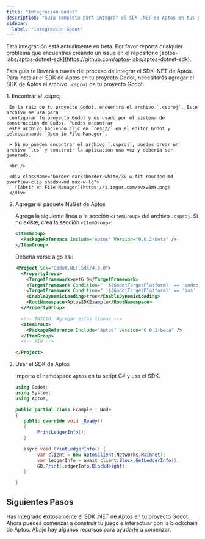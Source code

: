 ```yaml
---
title: "Integración Godot"
description: "Guía completa para integrar el SDK .NET de Aptos en tus proyectos de desarrollo de juegos Godot"
sidebar:
  label: "Integración Godot"
---
```



<Aside type="caution" emoji="❗">
  Esta integración está actualmente en beta. Por favor reporta cualquier problema que encuentres
  creando un issue en el repositorio
  [aptos-labs/aptos-dotnet-sdk](https://github.com/aptos-labs/aptos-dotnet-sdk).
</Aside>

Esta guía te llevará a través del proceso de integrar el SDK .NET de Aptos. Para instalar el SDK de Aptos en tu proyecto Godot,
necesitarás agregar el SDK de Aptos al archivo `.csproj` de tu proyecto Godot.

<Steps>
  1. Encontrar el .csproj

     En la raíz de tu proyecto Godot, encuentra el archivo `.csproj`. Este archivo se usa para
     configurar tu proyecto Godot y es usado por el sistema de construcción de Godot. Puedes encontrar
     este archivo haciendo clic en `res://` en el editor Godot y seleccionando `Open in File Manager`.

     > Si no puedes encontrar el archivo `.csproj`, puedes crear un archivo `.cs` y construir la aplicación una vez y debería ser generado.

     <br />

     <div className="border dark:border-white/30 w-fit rounded-md overflow-clip shadow-md max-w-lg">
       ![Abrir en File Manager](https://i.imgur.com/evxv8mY.png)
     </div>

  2. Agregar el paquete NuGet de Aptos

     Agrega la siguiente línea a la sección `<ItemGroup>` del archivo `.csproj`. Si no existe, crea la sección `<ItemGroup>`.

     ```xml filename=".csproj"
     <ItemGroup>
       <PackageReference Include="Aptos" Version="0.0.2-beta" />
     </ItemGroup>
     ```

     Debería verse algo así:

     ```xml filename=".csproj" {10-14}
     <Project Sdk="Godot.NET.Sdk/4.3.0">
       <PropertyGroup>
         <TargetFramework>net6.0</TargetFramework>
         <TargetFramework Condition=" '$(GodotTargetPlatform)' == 'android' ">net7.0</TargetFramework>
         <TargetFramework Condition=" '$(GodotTargetPlatform)' == 'ios' ">net8.0</TargetFramework>
         <EnableDynamicLoading>true</EnableDynamicLoading>
         <RootNamespace>AptosSDKExample</RootNamespace>
       </PropertyGroup>

       <!-- INICIO: Agregar estas líneas -->
       <ItemGroup>
         <PackageReference Include="Aptos" Version="0.0.1-beta" />
       </ItemGroup>
       <!-- FIN -->

     </Project>
     ```

  3. Usar el SDK de Aptos

     Importa el namespace `Aptos` en tu script C# y usa el SDK.

     ```csharp filename="Example.cs" {3-3,9-9,12-16}
     using Godot;
     using System;
     using Aptos;

     public partial class Example : Node
     {
     	public override void _Ready()
     	{
             PrintLedgerInfo();
     	}

     	async void PrintLedgerInfo() {
             var client = new AptosClient(Networks.Mainnet);
             var ledgerInfo = await client.Block.GetLedgerInfo();
             GD.Print(ledgerInfo.BlockHeight);
     	}

     }
     ```
</Steps>

## Siguientes Pasos

Has integrado exitosamente el SDK .NET de Aptos en tu proyecto Godot. Ahora
puedes comenzar a construir tu juego e interactuar con la blockchain de Aptos. Abajo
hay algunos recursos para ayudarte a comenzar.

<CardGrid>
  <LinkCard href="/es/build/sdks/dotnet-sdk/getting-started" title="Comenzando" description="Comienza a desarrollar usando el SDK .NET de Aptos." />
</CardGrid>

